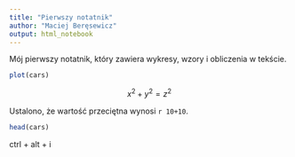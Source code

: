 ```yaml
---
title: "Pierwszy notatnik"
author: "Maciej Beręsewicz"
output: html_notebook
---
```


Mój pierwszy notatnik, który zawiera wykresy, wzory i obliczenia w tekście.


```r
plot(cars)
```


$$
x^2 + y^2 = z^2
$$

Ustalono, że wartość przeciętna wynosi `r 10+10`.


```r
head(cars)
```

ctrl + alt + i

```r

```


